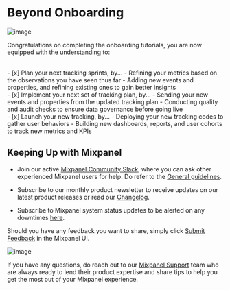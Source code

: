 # Beyond Onboarding

![image](/tutorials/continuous-iterations.png "Continuous Iterations")

Congratulations on completing the onboarding tutorials, you are now equipped with the understanding to:

<br />
- [x] Plan your next tracking sprints, by... - Refining your metrics based on the
observations you have seen thus far - Adding new events and properties, and refining
existing ones to gain better insights 
<br />
- [x] Implement your next set of tracking plan, by... - Sending your new events and
properties from the updated tracking plan - Conducting quality and audit checks to
ensure data governance before going live
<br />- [x] Launch your new tracking, by... - Deploying your new tracking codes to
gather user behaviors - Building new dashboards, reports, and user cohorts to track
new metrics and KPIs

## Keeping Up with Mixpanel

- Join our active [Mixpanel Community Slack](https://www.mixpanel.com/community-slack), where you can ask other experienced Mixpanel users for help. Do refer to the [General guidelines](/docs/community/guidelines#general-guidelines).

- Subscribe to our monthly product newsletter to receive updates on our latest product releases or read our [Changelog](https://docs.mixpanel.com/changelogs).

- Subscribe to Mixpanel system status updates to be alerted on any downtimes [here](https://www.mixpanelstatus.com/).

Should you have any feedback you want to share, simply click [Submit Feedback](https://mixpanel.com/submit-feedback) in the Mixpanel UI.

![image](/tutorials/submit-feedback.png "Submit Feedback")

If you have any questions, do reach out to our [Mixpanel Support](/docs/response-times#contacting-mixpanel-support) team who are always ready to lend their product expertise and share tips to help you get the most out of your Mixpanel experience.
